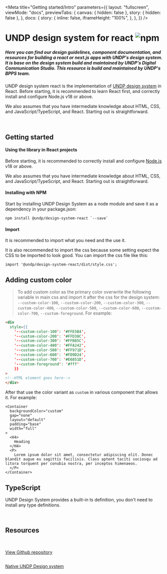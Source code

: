 
<Meta
  title="Getting started/Intro"
  parameters={{
    layout: "fullscreen",
    viewMode: "docs",
    previewTabs: {
      canvas: { hidden: false },
      story: { hidden: false },
    },
    docs: {
      story: {
        inline: false,
        iframeHeight: "100%",
      },
    },
  }}
/>

# UNDP design system for react ![npm](https://img.shields.io/npm/v/@undp/design-system-react)

##### Here you can find our design guidelines, component documentation, and resources for building a react or next.js apps with UNDP's design system. It is base on the design system build and maintained by UNDP's Digital Communication Studio. This resource is build and maintained by UNDP's BPPS team.

UNDP design system react is the implementation of [UNDP design system](https://design.undp.org/) in React. Before starting, it is recommended to learn React first, and correctly install and configure Node.js v18 or above. 

We also assumes that you have intermediate knowledge about HTML, CSS, and JavaScript/TypeScript, and React. Starting out is straightforward.

<br />

## Getting started

#### Using the library in React projects

Before starting, it is recommended to correctly install and configure [Node.js](https://nodejs.org/en/download) v18 or above.

We also assumes that you have intermediate knowledge about HTML, CSS, and JavaScript/TypeScript, and React. Starting out is straightforward.
      
#### Installing with NPM

Start by installing UNDP Design System as a node module and save it as a dependency in your package.json:
```
npm install @undp/design-system-react `--save`
```

#### Import

It is recommended to import what you need and the use it.

It is also recommended to import the css because some setting expect the CSS to be imported to look good. You can import the css file like this:
```
import '@undp/design-system-react/dist/style.css';
```

## Adding custom color

>To add custom color as the primary color overwrite the following variable in main css and import it after the css for the design system: `--custom-color-100`, `--custom-color-200`, `--custom-color-300`, `--custom-color-400`, `--custom-color-500`, `--custom-color-600`, `--custom-color-700`, `--custom-foreground`. For example:

```html
<div
  style={{
    '--custom-color-100': '#FFE5B4',
    '--custom-color-200': '#FFD38C',
    '--custom-color-300': '#FFB85C',
    '--custom-color-400': '#FFA242',
    '--custom-color-500': '#FF971D',
    '--custom-color-600': '#FD9D24',
    '--custom-color-700': '#E6851D',
    '--custom-foreground': '#fff'
    }}
>
<!--HTML element goes here-->
</div>

```

After that use the color variant as `custom` in various component that allows it. For example:

```tsx
<Container
  backgroundColor="custom"
  gap="none"
  layout="default"
  padding="base"
  width="full"
>
  <H4>
    Heading
  </H4>
  <P>
    Lorem ipsum dolor sit amet, consectetur adipiscing elit. Donec blandit augue eu sagittis facilisis. Class aptent taciti sociosqu ad litora torquent per conubia nostra, per inceptos himenaeos.
  </P>
</Container>
```

## TypeScript

UNDP Design System provides a built-in ts definition, you don't need to install any type definitions.

<br />

## Resources

<br />

<div className="flex github">
  <div className="flex github">
    <a href="https://github.com/undp/undp-ui-library" target="_blank" className='flex items-center gap-2 bg-primary-gray-300 p-4'>
      <img width={'32px'} src={githubLogo} alt="" />
      <P className='m-0 md:m-0'>View Github repository</P>
    </a>
  </div>
</div>

<div className="flex github">
  <div className="flex github">
    <a href="https://design.undp.org/" target="_blank" className='flex items-center gap-2 bg-primary-gray-300 p-4'>
      <img width={'32px'} src={githubLogo} alt="" />
      <P className='m-0 md:m-0'>Native UNDP Design system</P>
    </a>
  </div>
</div>

